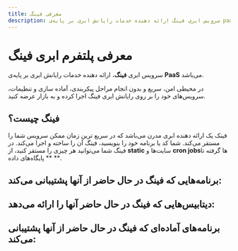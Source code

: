 ```yaml
---
title: معرفی فینگ
description: سرویس ابری فینگ ارائه دهنده خدمات رایانش ابری بر پایه‌ی paas می‌باشد
---
```



# معرفی پلتفرم ابری فینگ

سرویس ابری **فینگ**، ارائه دهنده خدمات رایانش ابری بر پایه‌ی **PaaS** می‌باشد. 

در محیطی امن، سریع و بدون انجام مراحل پیکربندی، آماده سازی و تنظیمات، سرویس‌های خود را بر روی رایانش ابری فینگ اجرا کرده و به بازار عرضه کنید.

## فینگ چیست؟

فینک یک ارائه دهنده ابری مدرن می‌باشد که در سریع ترین زمان ممکن سرویس شما را مستقر می‌کند.
شما کد یا برنامه خود را بنویسید، فینگ آن را ساخته و اجرا می‌کند.
در فینگ شما می‌توانید هر چیزی را مستقر کنید، از **static** سایت‌ها و **cron jobs**‌ها گرفته تا ** پایگاه‌های داده **.

## برنامه‌هایی که فینگ در حال حاضر از آنها پشتیبانی می‌کند:

<Catalog>
  <AppCatalog app="platform" platform="node" title="NodeJS" href="/platform/node" />
  <AppCatalog app="platform" platform="static" title="Static" href="/platform/static" />
  <AppCatalog app="platform" platform="react" title="React" href="/platform/react" />
  <AppCatalog app="platform" platform="next" title="Next.js" href="/platform/next" />
  <AppCatalog app="platform" platform="nuxt" title="Nuxt.js" href="/platform/nuxt" />
  <AppCatalog app="platform" platform="vue" title="Vue" href="/platform/vue" />
  <AppCatalog app="platform" platform="gatsby" title="Gatsby" href="/platform/gatsby" />
  <AppCatalog app="platform" platform="flask" title="Flask" href="/platform/flask" />
  <AppCatalog app="platform" platform="docker" title="Docker" href="/platform/docker" />
</Catalog>

## دیتابیس‌هایی که فینگ در حال حاضر آنها را ارائه می‌دهد:
<Catalog>
  <AppCatalog  platform="mysql" title="MySQL" href="/database/mysql" />
  <AppCatalog  platform="postgresql" title="PostgreSQL" href="/database/postgresql" />
  <AppCatalog  platform="mongodb" title="MongoDB" href="/database/mongodb" />
  <AppCatalog  platform="redis" title="Redis" href="/database/redis" />
</Catalog>

## برنامه‌های آماده‌ای که فینگ در حال حاضر از آنها پشتیبانی می‌کند:

<Catalog>
  <AppCatalog  platform="nginx" title="Nginx" href="/service/nginx" />
  <AppCatalog  platform="wordpress" title="Wordpress" href="/service/wordpress" />
  <AppCatalog  platform="gitea" title="Gitea" href="/service/gitea" />
 </Catalog>